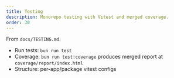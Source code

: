```yaml
---
title: Testing
description: Monorepo testing with Vitest and merged coverage.
order: 30
---
```


From `docs/TESTING.md`.

- Run tests: `bun run test`
- Coverage: `bun run test:coverage` produces merged report at `coverage/report/index.html`
- Structure: per-app/package vitest configs
